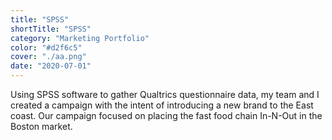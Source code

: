 ```yaml
---
title: "SPSS"
shortTitle: "SPSS"
category: "Marketing Portfolio"
color: "#d2f6c5"
cover: "./aa.png"
date: "2020-07-01"
---
```


Using SPSS software to gather Qualtrics questionnaire data, my team and I created a campaign with the intent of introducing a new brand to the East coast. 
Our campaign focused on placing the fast food chain In-N-Out in the Boston market.


<INN01 />



<INN02 />



<INN03 />



<INN04 />



<INN05 />



<INN06 />



<INN07 />



<INN08 />



<INN09 />



<INN10 />



<INN11 />



<INN12 />



<INN13 />



<INN14 />



<INN15 />



<INN16 />



<INN17 />



<INN18 />



<INN19 />



<INN20 />



<INN21 />



<INN22 />



<INN23 />



<INN24 />



<INN25 />

